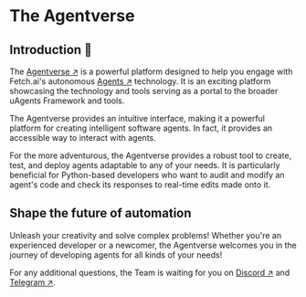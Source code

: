 # The Agentverse

## Introduction 🚀

The [Agentverse ↗️](https://agentverse.ai/) is a powerful platform designed to help you engage with Fetch.ai's autonomous [Agents ↗️](/concepts/agents/agents.md) technology. It is an exciting platform showcasing the technology and tools serving as a portal to the broader uAgents Framework and tools.

The Agentverse provides an intuitive interface, making it a powerful platform for creating intelligent software agents. In fact, it provides an accessible way to interact with agents.

For the more adventurous, the Agentverse provides a robust tool to create, test, and deploy agents adaptable to any of your needs. It is particularly beneficial for Python-based developers who want to audit and modify an agent's code and check its responses to real-time edits made onto it.

## Shape the future of automation

Unleash your creativity and solve complex problems! Whether you're an experienced developer or a newcomer, the Agentverse welcomes you in the journey of developing agents for all kinds of your needs!

For any additional questions, the Team is waiting for you on [Discord ↗️](https://discord.com/invite/fetchai) and [Telegram ↗️](https://t.me/fetch_ai).
